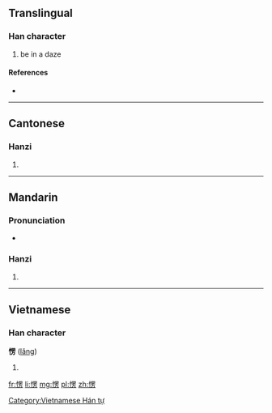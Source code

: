 ==Translingual==

===Han character===
{{Han char|rn=61|rad=心|as=09|sn=12|four=9602<sub>7</sub>|canj=心田中尸 (PWLS)}}

# be in a daze

====References====
* {{Han ref|kx=0396.071|dkj=10980|hdz=42328.120|uh=6123|ud=24867|bh=B468|bd=46184}}

----

==Cantonese==

===Hanzi===
{{yue-hanzi|jyut=|y=ling6}}

# {{defn|lang=yue|sort=心09}}

----

==Mandarin==

===Pronunciation===
* {{audio|Zh-lèng.ogg|Audio}}

===Hanzi===
{{cmn-hanzi|pin=[[léng]] ([[leng2]])|wg=leng<sup>2</sup>}}

# {{defn|lang=cmn|sort=心09}}

----

==Vietnamese==

===Han character===
'''愣''' ([[lăng]])

# {{defn|lang=vi}}

[[Category:Vietnamese Hán tự]]

[[fr:愣]]
[[li:愣]]
[[mg:愣]]
[[pl:愣]]
[[zh:愣]]
